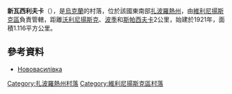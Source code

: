 {{coord|47|55|33|N|35|29|6|E|scale:30000|display=title}}

'''新瓦西利夫卡'''（{{lang-uk|Нововасилівка}}），是[[烏克蘭|烏克蘭]]的村落，位於該國東南部[[扎波羅熱州|扎波羅熱州]]，由[[維利尼揚斯克區|維利尼揚斯克區]]負責管轄，距離[[沃利尼揚斯克|沃利尼揚斯克]]、[[波季_(維利尼揚斯克區)|波季]]和[[斯帕西夫卡_(維利尼揚斯克區)|斯帕西夫卡]]2公里，始建於1921年，面積1.116平方公里。

==參考資料==
*[http://gska2.rada.gov.ua/pls/z7502/A005?rdat1=02.01.2008&rf7571=12153 Нововасилівка]{{dead link|date=2018年3月 |bot=InternetArchiveBot |fix-attempted=yes }}

[[Category:扎波羅熱州村落|Category:扎波羅熱州村落]]
[[Category:維利尼揚斯克區村落|Category:維利尼揚斯克區村落]]


{{Zaporizhia-geo-stub}}